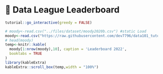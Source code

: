 # 🔖 Data League Leaderboard {#DLL}

<script src="files/js/dcl.js"></script>
<link rel="stylesheet" href="https://maxcdn.bootstrapcdn.com/bootstrap/3.4.1/css/bootstrap.min.css">
<script src="https://maxcdn.bootstrapcdn.com/bootstrap/3.4.1/js/bootstrap.min.js"></script>

```r
tutorial::go_interactive(greedy = FALSE)

```

```r
# moody<-read.csv("../files/dataset/moody2020b.csv") #static Load
moody<-read.csv("https://raw.githubusercontent.com/dev7796/data101_tutorial/main/files/dataset/Leaderboard'2022.csv")
# head(moody)
temp<-knitr::kable(
  moody[1:nrow(moody),10], caption = 'Leaderboard 2022',
  booktabs = TRUE
)
library(kableExtra)
kableExtra::scroll_box(temp,width = "100%")
```
